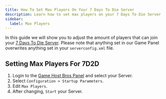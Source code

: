 ```yaml
---
title: How To Set Max Players On Your 7 Days To Die Server
description: Learn how to set max players on your 7 Days To Die Server
sidebar:
  label: Max Players
---
```


In this guide we will show you to adjust the amount of players that can join your [7 Days To Die Server](https://www.gamehostbros.com/7-days-to-die-server-hosting/). Please note that anything set in our Game Panel overwrites anything set in your `serverconfig.xml` file.

## Setting Max Players For 7D2D

<Steps>

1. Login to the [Game Host Bros Panel](https://panel.gamehostbros.com/) and select your Server.
2. Select `Configuration > Startup Parameters`.
3. Edit `Max Players`.
4. After changing, `Start` your Server.
</Steps>